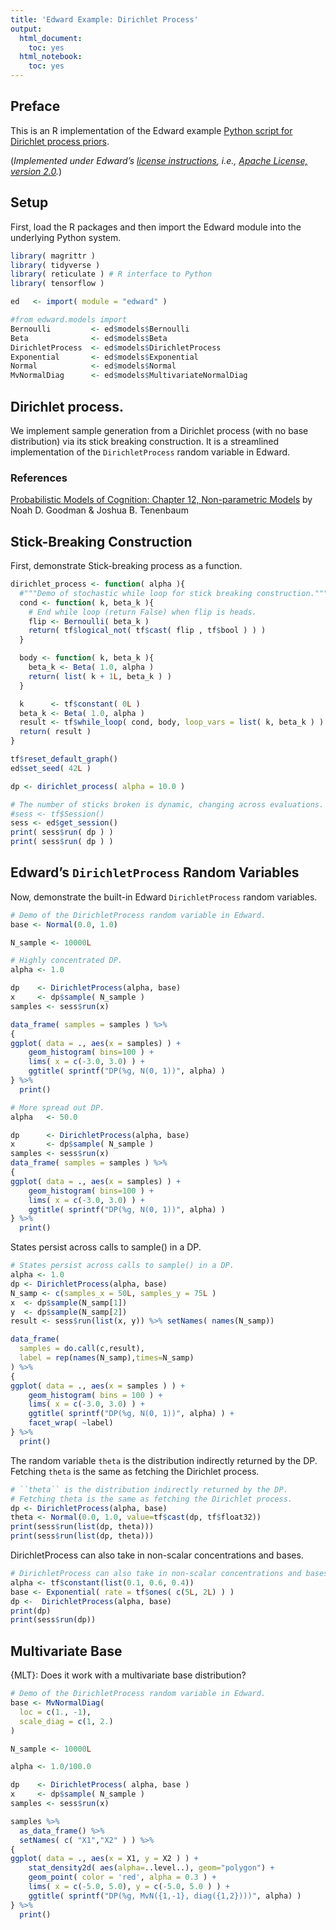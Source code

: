 ```yaml
---
title: 'Edward Example: Dirichlet Process'
output:
  html_document:
    toc: yes
  html_notebook:
    toc: yes
---
```


## Preface

This is an R implementation of the Edward example [Python script for Dirichlet process priors](https://github.com/blei-lab/edward/blob/master/examples/pp_dirichlet_process.py).

(*Implemented under Edward's [license instructions](http://edwardlib.org/license), i.e., [Apache License, version 2.0](https://opensource.org/licenses/Apache-2.0).*)

## Setup

First, load the R packages and then import the Edward module into the underlying Python system.

```r

library( magrittr )
library( tidyverse )
library( reticulate ) # R interface to Python
library( tensorflow )

ed   <- import( module = "edward" )

#from edward.models import 
Bernoulli         <- ed$models$Bernoulli
Beta              <- ed$models$Beta
DirichletProcess  <- ed$models$DirichletProcess
Exponential       <- ed$models$Exponential
Normal            <- ed$models$Normal
MvNormalDiag      <- ed$models$MultivariateNormalDiag
```


## Dirichlet process.

We implement sample generation from a Dirichlet process (with no base
distribution) via its stick breaking construction. It is a streamlined
implementation of the ``DirichletProcess`` random variable in Edward.

### References

[Probabilistic Models of Cognition: Chapter 12, Non-parametric Models](https://probmods.org/chapters/12-non-parametric-models.html#infinite-discrete-distributions-the-dirichlet-processes) by Noah D. Goodman & Joshua B. Tenenbaum 


## Stick-Breaking Construction

First, demonstrate Stick-breaking process as a function.

```r

dirichlet_process <- function( alpha ){
  #"""Demo of stochastic while loop for stick breaking construction."""
  cond <- function( k, beta_k ){
    # End while loop (return False) when flip is heads.
    flip <- Bernoulli( beta_k )
    return( tf$logical_not( tf$cast( flip , tf$bool ) ) )
  }

  body <- function( k, beta_k ){
    beta_k <- Beta( 1.0, alpha )
    return( list( k + 1L, beta_k ) )
  }

  k      <- tf$constant( 0L )
  beta_k <- Beta( 1.0, alpha )
  result <- tf$while_loop( cond, body, loop_vars = list( k, beta_k ) )
  return( result )
}
```

```r
tf$reset_default_graph()
ed$set_seed( 42L )

dp <- dirichlet_process( alpha = 10.0 )

# The number of sticks broken is dynamic, changing across evaluations.
#sess <- tf$Session()
sess <- ed$get_session()
print( sess$run( dp ) )
print( sess$run( dp ) )
```

## Edward's `DirichletProcess` Random Variables

Now, demonstrate the built-in Edward `DirichletProcess` random variables.


```r
# Demo of the DirichletProcess random variable in Edward.
base <- Normal(0.0, 1.0)

N_sample <- 10000L

# Highly concentrated DP.
alpha <- 1.0

dp    <- DirichletProcess(alpha, base)
x     <- dp$sample( N_sample )
samples <- sess$run(x)

data_frame( samples = samples ) %>%
{
ggplot( data = ., aes(x = samples) ) +
    geom_histogram( bins=100 ) +
    lims( x = c(-3.0, 3.0) ) +
    ggtitle( sprintf("DP(%g, N(0, 1))", alpha) )
} %>% 
  print()
```

```r
# More spread out DP.
alpha   <- 50.0

dp      <- DirichletProcess(alpha, base)
x       <- dp$sample( N_sample )
samples <- sess$run(x)
data_frame( samples = samples ) %>%
{
ggplot( data = ., aes(x = samples) ) +
    geom_histogram( bins=100 ) +
    lims( x = c(-3.0, 3.0) ) +
    ggtitle( sprintf("DP(%g, N(0, 1))", alpha) )
} %>% 
  print()
```


States persist across calls to sample() in a DP.

```r
# States persist across calls to sample() in a DP.
alpha <- 1.0
dp <- DirichletProcess(alpha, base)
N_samp <- c(samples_x = 50L, samples_y = 75L )
x  <- dp$sample(N_samp[1])
y  <- dp$sample(N_samp[2])
result <- sess$run(list(x, y)) %>% setNames( names(N_samp))

data_frame( 
  samples = do.call(c,result), 
  label = rep(names(N_samp),times=N_samp) 
) %>%
{
ggplot( data = ., aes(x = samples ) ) +
    geom_histogram( bins = 100 ) +
    lims( x = c(-3.0, 3.0) ) +
    ggtitle( sprintf("DP(%g, N(0, 1))", alpha) ) +
    facet_wrap( ~label)
} %>% 
  print()

```



The random variable `theta` is the distribution indirectly returned by the DP.
Fetching `theta` is the same as fetching the Dirichlet process.

```r
# ``theta`` is the distribution indirectly returned by the DP.
# Fetching theta is the same as fetching the Dirichlet process.
dp <- DirichletProcess(alpha, base)
theta <- Normal(0.0, 1.0, value=tf$cast(dp, tf$float32))
print(sess$run(list(dp, theta)))
print(sess$run(list(dp, theta)))
```

DirichletProcess can also take in non-scalar concentrations and bases.

```r
# DirichletProcess can also take in non-scalar concentrations and bases.
alpha <- tf$constant(list(0.1, 0.6, 0.4))
base <- Exponential( rate = tf$ones( c(5L, 2L) ) )
dp <-  DirichletProcess(alpha, base)
print(dp)
print(sess$run(dp))
```


## Multivariate Base

{MLT}: Does it work with a multivariate base distribution?

```r

# Demo of the DirichletProcess random variable in Edward.
base <- MvNormalDiag(
  loc = c(1., -1),
  scale_diag = c(1, 2.)
)

N_sample <- 10000L

alpha <- 1.0/100.0

dp    <- DirichletProcess( alpha, base )
x     <- dp$sample( N_sample )
samples <- sess$run(x)

samples %>%
  as_data_frame() %>%
  setNames( c( "X1","X2" ) ) %>%
{
ggplot( data = ., aes(x = X1, y = X2 ) ) +
    stat_density2d( aes(alpha=..level..), geom="polygon") +
    geom_point( color = 'red', alpha = 0.3 ) +
    lims( x = c(-5.0, 5.0), y = c(-5.0, 5.0 ) ) +
    ggtitle( sprintf("DP(%g, MvN({1,-1}, diag({1,2})))", alpha) )
} %>% 
  print()

```



